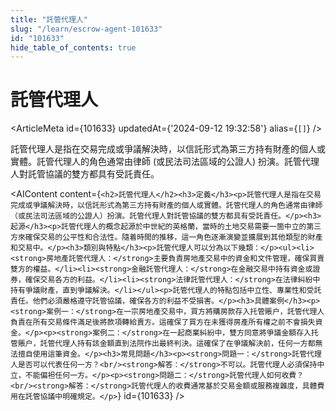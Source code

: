 ```yaml
---
title: "託管代理人"
slug: "/learn/escrow-agent-101633"
id: "101633"
hide_table_of_contents: true
---
```



# 託管代理人

<ArticleMeta id={101633} updatedAt={'2024-09-12 19:32:58'} alias={`[]`} />
<div className='border-solid border-b border-t-0 my-4 border-[var(--ifm-color-gray-300)]' />

託管代理人是指在交易完成或爭議解決時，以信託形式為第三方持有財產的個人或實體。託管代理人的角色通常由律師 (或民法司法區域的公證人) 扮演。託管代理人對託管協議的雙方都具有受託責任。

<AIContent content={`<h2>託管代理人</h2><h3>定義</h3><p>託管代理人是指在交易完成或爭議解決時，以信託形式為第三方持有財產的個人或實體。託管代理人的角色通常由律師（或民法司法區域的公證人）扮演。託管代理人對託管協議的雙方都具有受託責任。</p><h3>起源</h3><p>託管代理人的概念起源於中世紀的英格蘭，當時的土地交易需要一箇中立的第三方來確保交易的公平性和合法性。隨着時間的推移，這一角色逐漸演變並擴展到其他類型的財產和交易中。</p><h3>類別與特點</h3><p>託管代理人可以分為以下幾類：</p><ul><li><strong>房地產託管代理人：</strong>主要負責房地產交易中的資金和文件管理，確保買賣雙方的權益。</li><li><strong>金融託管代理人：</strong>在金融交易中持有資金或證券，確保交易各方的利益。</li><li><strong>法律託管代理人：</strong>在法律糾紛中持有爭議財產，直到爭議解決。</li></ul><p>託管代理人的特點包括中立性、專業性和受託責任。他們必須嚴格遵守託管協議，確保各方的利益不受損害。</p><h3>具體案例</h3><p><strong>案例一：</strong>在一宗房地產交易中，買方將購房款存入托管賬户，託管代理人負責在所有交易條件滿足後將款項轉給賣方。這確保了買方在未獲得房產所有權之前不會損失資金。</p><p><strong>案例二：</strong>在一起商業糾紛中，雙方同意將爭議金額存入托管賬户，託管代理人持有該金額直到法院作出最終判決。這確保了在爭議解決前，任何一方都無法擅自使用這筆資金。</p><h3>常見問題</h3><p><strong>問題一：</strong>託管代理人是否可以代表任何一方？<br/><strong>解答：</strong>不可以。託管代理人必須保持中立，不能偏袒任何一方。</p><p><strong>問題二：</strong>託管代理人如何收費？<br/><strong>解答：</strong>託管代理人的收費通常基於交易金額或服務複雜度，具體費用在託管協議中明確規定。</p>`} id={101633} />
